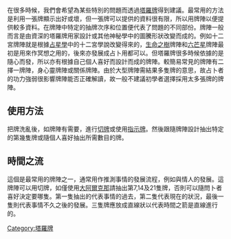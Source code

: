 在很多時候，我們會希望為某些特別的問題而透過[[塔羅牌|塔羅牌]]得到建議。最常用的方法是利用一張牌顯示出好或壞，但一張牌可以提供的資料很有限，所以用牌陣以便提供較多資料。在牌陣中特定的抽牌次序和位置便代表了問題的不同部份。牌陣一般而言是由資深的塔羅牌用家設計或其他神秘學中的圖騰形狀改變而成的。例如十二宮牌陣就是根據[[占星學|占星學]]中的十二宮學說改變得來的，[[生命之樹|生命之樹]]牌陣和[[六芒星|六芒星]]牌陣最初是用來作冥想之用的，後來亦發展成占卜用都可以。但塔羅牌很多時候依據的是隨心而發，所以亦有根據自己個人喜好而設計而成的牌陣。較簡易常見的牌陣有二擇一牌陣，身心靈牌陣或關係牌陣。由於大型牌陣需結果多隻牌的意思，故占卜者的功力強弱很影響牌陣能否正確解讀，故一般不建議初學者選擇採用太多張牌的牌陣。

== 使用方法 ==
把牌洗亂後，如牌陣有需要，進行[[切牌|切牌]]或使用[[指示牌|指示牌]]。然後跟隨牌陣設計抽出特定的第幾隻牌或隨個人喜好抽出所需數目的牌。

== 時間之流 ==
這個是最常用的牌陣之一，通常用作推測事情的發展流程，例如與情人的發展。這牌陣可以用切牌，如僅使用[[大阿爾克那|大阿爾克那]]請抽出第7,14及21隻牌，否則可以隨問卜者喜好決定要哪隻。第一隻抽出的代表事情的過去，第二隻代表現在的狀況，最後一隻則代表事情不久之後的發展。三隻牌應放成直線狀以代表時間之箭是直線進行的。

[[Category:塔羅牌|Category:塔羅牌]]